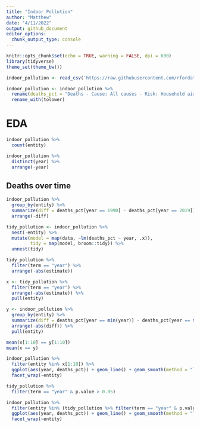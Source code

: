 ```yaml
---
title: "Indoor Pollution"
author: "Matthew"
date: "4/11/2022"
output: github_document
editor_options: 
  chunk_output_type: console
---
```


```r
knitr::opts_chunk$set(echo = TRUE, warning = FALSE, dpi = 600)
library(tidyverse)
theme_set(theme_bw())
```


```r
indoor_pollution <- read_csv('https://raw.githubusercontent.com/rfordatascience/tidytuesday/master/data/2022/2022-04-12/indoor_pollution.csv')

indoor_pollution <- indoor_pollution %>% 
  rename(deaths_pct = "Deaths - Cause: All causes - Risk: Household air pollution from solid fuels - Sex: Both - Age: Age-standardized (Percent)") %>% 
  rename_with(tolower)
```

# EDA
```r
indoor_pollution %>% 
  count(entity)

indoor_pollution %>% 
  distinct(year) %>% 
  arrange(-year)
```


## Deaths over time
```r
indoor_pollution %>% 
  group_by(entity) %>% 
  summarize(diff = deaths_pct[year == 1990] - deaths_pct[year == 2019]) %>% 
  arrange(-diff)

tidy_pollution <- indoor_pollution %>% 
  nest(-entity) %>% 
  mutate(model = map(data, ~lm(deaths_pct ~ year, .x)),
         tidy = map(model, broom::tidy)) %>% 
  unnest(tidy)

tidy_pollution %>% 
  filter(term == "year") %>% 
  arrange(-abs(estimate))
```


```r
x <- tidy_pollution %>%
  filter(term == "year") %>% 
  arrange(-abs(estimate)) %>% 
  pull(entity)

y <- indoor_pollution %>% 
  group_by(entity) %>% 
  summarize(diff = deaths_pct[year == min(year)] - deaths_pct[year == max(year)]) %>% 
  arrange(-abs(diff)) %>% 
  pull(entity)

mean(x[1:10] == y[1:10])
mean(x == y)

```


```r
indoor_pollution %>% 
  filter(entity %in% x[1:10]) %>% 
  ggplot(aes(year, deaths_pct)) + geom_line() + geom_smooth(method = "lm", se = FALSE) +
  facet_wrap(~entity)
```


```r
tidy_pollution %>% 
  filter(term == "year" & p.value > 0.05)

indoor_pollution %>% 
  filter(entity %in% (tidy_pollution %>% filter(term == "year" & p.value > 0.05) %>% pull(entity))) %>% 
  ggplot(aes(year, deaths_pct)) + geom_line() + geom_smooth(method = "lm", se = FALSE) +
  facet_wrap(~entity)
```

